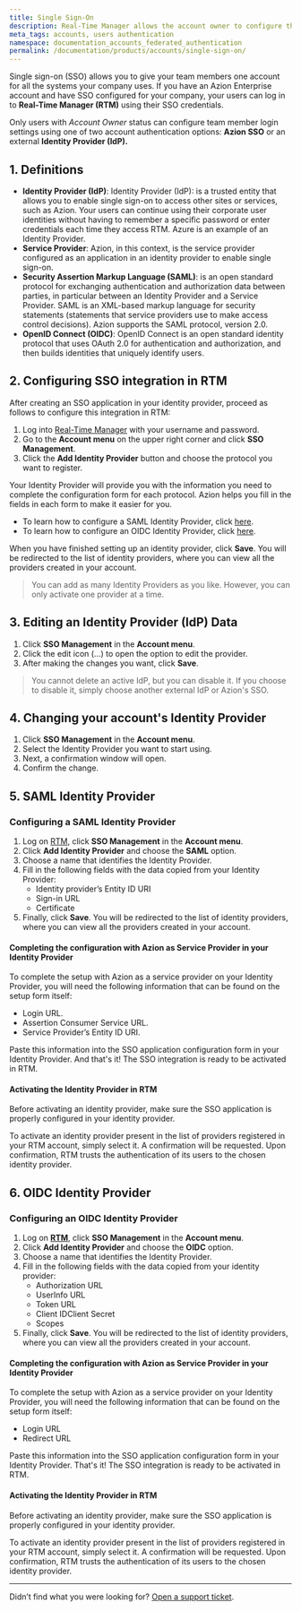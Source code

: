 ```yaml
---
title: Single Sign-On
description: Real-Time Manager allows the account owner to configure their users' login between two account authentication options: SSO from Azion or an external Identity Provider of their choice.
meta_tags: accounts, users authentication
namespace: documentation_accounts_federated_authentication
permalink: /documentation/products/accounts/single-sign-on/
---
```


Single sign-on (SSO) allows you to give your team members one account for all the systems your company uses. If you have an Azion Enterprise account and have SSO configured for your company, your users can log in to **Real-Time Manager (RTM)** using their SSO credentials.

Only users with _Account Owner_ status can configure team member login settings using one of two account authentication options: **Azion SSO** or an external **Identity Provider (IdP).**

## 1. Definitions

* **Identity Provider (IdP)**: Identity Provider (IdP): is a trusted entity that allows you to enable single sign-on to access other sites or services, such as Azion. Your users can continue using their corporate user identities without having to remember a specific password or enter credentials each time they access RTM. Azure is an example of an Identity Provider.
* **Service Provider**: Azion, in this context, is the service provider configured as an application in an identity provider to enable single sign-on.
* **Security Assertion Markup Language (SAML)**: is an open standard protocol for exchanging authentication and authorization data between parties, in particular between an Identity Provider and a Service Provider. SAML is an XML-based markup language for security statements (statements that service providers use to make access control decisions). Azion supports the SAML protocol, version 2.0.
* **OpenID Connect (OIDC)**: OpenID Connect is an open standard identity protocol that uses OAuth 2.0 for authentication and authorization, and then builds identities that uniquely identify users.

## 2. Configuring SSO integration in RTM

After creating an SSO application in your identity provider, proceed as follows to configure this integration in RTM:

1. Log into [Real-Time Manager](https://manager.azion.com/) with your username and password.
2. Go to the **Account menu** on the upper right corner and click **SSO Management**.
3. Click the **Add Identity Provider** button and choose the protocol you want to register.

Your Identity Provider will provide you with the information you need to complete the configuration form for each protocol. Azion helps you fill in the fields in each form to make it easier for you.

* To learn how to configure a SAML Identity Provider, click [here](https://docs.github.com/pt/github-ae@latest/admin/identity-and-access-management/managing-iam-for-your-enterprise/configuring-saml-single-sign-on-for-your-enterprise).
* To learn how to configure an OIDC Identity Provider, click [here](https://docs.github.com/pt/actions/deployment/security-hardening-your-deployments/configuring-openid-connect-in-cloud-providers).

When you have finished setting up an identity provider, click **Save**. You will be redirected to the list of identity providers, where you can view all the providers created in your account.

> You can add as many Identity Providers as you like. However, you can only activate one provider at a time.

## 3. Editing an Identity Provider (IdP) Data

1. Click **SSO Management** in the **Account menu**.
2. Click the edit icon (...) to open the option to edit the provider.
3. After making the changes you want, click **Save**.

> You cannot delete an active IdP, but you can disable it. If you choose to disable it, simply choose another external IdP or Azion's SSO.

## 4. Changing your account's Identity Provider

1. Click **SSO Management** in the **Account menu**.
2. Select the Identity Provider you want to start using.
3. Next, a confirmation window will open.
4. Confirm the change.

## 5. SAML Identity Provider

### Configuring a SAML Identity Provider

1. Log on [RTM](https://manager.azion.com/), click **SSO Management** in the **Account menu**.
2. Click **Add Identity Provider** and choose the **SAML** option.
3. Choose a name that identifies the Identity Provider.
4. Fill in the following fields with the data copied from your Identity Provider:
   * Identity provider’s Entity ID URI
   * Sign-in URL
   * Certificate
5. Finally, click **Save**. You will be redirected to the list of identity providers, where you can view all the providers created in your account.

#### Completing the configuration with Azion as Service Provider in your Identity Provider

To complete the setup with Azion as a service provider on your Identity Provider, you will need the following information that can be found on the setup form itself:

* Login URL.
* Assertion Consumer Service URL.
* Service Provider’s Entity ID URI.

Paste this information into the SSO application configuration form in your Identity Provider. And that's it! The SSO integration is ready to be activated in RTM.

#### Activating the Identity Provider in RTM

Before activating an identity provider, make sure the SSO application is properly configured in your identity provider.

To activate an identity provider present in the list of providers registered in your RTM account, simply select it. A confirmation will be requested. Upon confirmation, RTM trusts the authentication of its users to the chosen identity provider.

## 6. OIDC Identity Provider

### Configuring an OIDC Identity Provider

1. Log on **[RTM](https://manager.azion.com/)**, click **SSO Management** in the **Account menu**.
2. Click **Add Identity Provider** and choose the **OIDC** option.
3. Choose a name that identifies the Identity Provider.
4. Fill in the following fields with the data copied from your identity provider:
   * Authorization URL
   * UserInfo URL
   * Token URL
   * Client IDClient Secret
   * Scopes
5. Finally, click **Save**. You will be redirected to the list of identity providers, where you can view all the providers created in your account.

#### Completing the configuration with Azion as Service Provider in your Identity Provider

To complete the setup with Azion as a service provider on your Identity Provider, you will need the following information that can be found on the setup form itself:

* Login URL
* Redirect URL

Paste this information into the SSO application configuration form in your Identity Provider. That's it! The SSO integration is ready to be activated in RTM.

#### Activating the Identity Provider in RTM

Before activating an identity provider, make sure the SSO application is properly configured in your identity provider.

To activate an identity provider present in the list of providers registered in your RTM account, simply select it. A confirmation will be requested. Upon confirmation, RTM trusts the authentication of its users to the chosen identity provider.

---

Didn’t find what you were looking for? [Open a support ticket](https://tickets.azion.com/).
